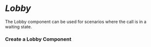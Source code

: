 

<Meta title="Concepts/Teams Interop/Lobby" />

# _Lobby_

The Lobby component can be used for scenarios where the call is in a waiting state.

### Create a Lobby Component

<Source code={LobbyComponentText} />
